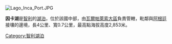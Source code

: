 [[Image:Lago_Inca_Port.JPG|right]]
{{coord|33|10|S|71|27|W|type:waterbody_region:CL|display=title}}

'''因卡湖'''是[[智利|智利]]的[[湖泊|湖泊]]，位於該國中部，由[[瓦爾帕萊索大區|瓦爾帕萊索大區]]負責管轄，毗鄰與[[阿根廷|阿根廷]]接壤的邊境，長4公里、寬0.7公里，最高點海拔高度2,853米。

{{Chile-geo-stub}}
[[Category:智利湖泊|Category:智利湖泊]]